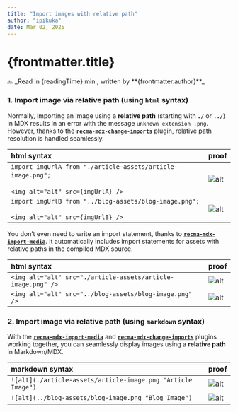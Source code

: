 ```yaml
---
title: "Import images with relative path"
author: "ipikuka"
date: Mar 02, 2025
---
```


# {frontmatter.title}

<Link href={"/articles-strategy-scoped-content"}>🔙</Link>
_Read in {readingTime} min., written by **{frontmatter.author}**_

### 1. Import image via relative path (using `html` syntax)

Normally, importing an image using a **relative path** (starting with **`./`** or **`../`**) in MDX
results in an error with the message `unknown extension .png`. However,
thanks to the **[`recma-mdx-change-imports`](https://github.com/ipikuka/recma-mdx-change-imports)** plugin,
relative path resolution is handled seamlessly.


| html syntax                                                                                                          | proof                                          |
| :------------------------------------------------------------------------------------------------------------------- | ---------------------------------------------- |
| `import imgUrlA from "./article-assets/article-image.png";`&nbsp;&nbsp;<br /><br />`<img alt="alt" src={imgUrlA} />` | <img alt="alt" src={imgUrlA} title=">60x60" /> |
| `import imgUrlB from "../blog-assets/blog-image.png";`<br /><br />`<img alt="alt" src={imgUrlB} />`                  | <img alt="alt" src={imgUrlB} title=">60x60"/>  |

You don’t even need to write an import statement,
thanks to **[`recma-mdx-import-media`](https://github.com/ipikuka/recma-mdx-import-media)**.
It automatically includes import statements for assets with relative paths in the compiled MDX source.

| html syntax                                                  | proof                                                                     |
| :----------------------------------------------------------- | ------------------------------------------------------------------------- |
| `<img alt="alt" src="./article-assets/article-image.png" />` | <img alt="alt" src="./article-assets/article-image.png" title=">60x60" /> |
| `<img alt="alt" src="../blog-assets/blog-image.png" />`      | <img alt="alt" src="../blog-assets/blog-image.png" title=">60x60" />      |

### 2. Import image via relative path (using `markdown` syntax)

With the **[`recma-mdx-import-media`](https://github.com/ipikuka/recma-mdx-import-media)** and
**[`recma-mdx-change-imports`](https://github.com/ipikuka/recma-mdx-change-imports)** plugins working together,
you can seamlessly display images using a **relative path** in Markdown/MDX.

| markdown syntax                                              | proof                                                              |
| :----------------------------------------------------------- | ------------------------------------------------------------------ |
| `![alt](./article-assets/article-image.png "Article Image")` | ![alt](./article-assets/article-image.png "Article Image > 60x60") |
| `![alt](../blog-assets/blog-image.png "Blog Image")`         | ![alt](../blog-assets/blog-image.png "Blog Image > 60x60")         |
